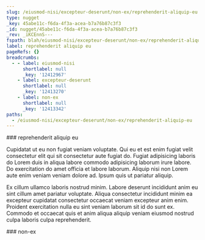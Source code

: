 ```yaml
---
slug: /eiusmod-nisi/excepteur-deserunt/non-ex/reprehenderit-aliquip-eu
type: nugget
_key: 45abe11c-f6da-4f3a-acea-b7a76b87c3f3
_id: nugget/45abe11c-f6da-4f3a-acea-b7a76b87c3f3
_rev: _iKCEnnS---
fspath: blah/eiusmod-nisi/excepteur-deserunt/non-ex/reprehenderit-aliquip-eu.md
label: reprehenderit aliquip eu
pageRefs: {}
breadcrumbs:
  - - label: eiusmod-nisi
      shortlabel: null
      _key: '12412967'
    - label: excepteur-deserunt
      shortlabel: null
      _key: '12413270'
    - label: non-ex
      shortlabel: null
      _key: '12413342'
paths:
  - /eiusmod-nisi/excepteur-deserunt/non-ex/reprehenderit-aliquip-eu
---
```


<NuggetArea>
<Nugget slug="/eiusmod-nisi/excepteur-deserunt/non-ex/reprehenderit-aliquip-eu" type="nugget" _key="45abe11c-f6da-4f3a-acea-b7a76b87c3f3" _id="nugget/45abe11c-f6da-4f3a-acea-b7a76b87c3f3" _rev="_iKCEnnS---" fspath="blah/eiusmod-nisi/excepteur-deserunt/non-ex/reprehenderit-aliquip-eu.md" label="reprehenderit aliquip eu" paths="/eiusmod-nisi/excepteur-deserunt/non-ex/reprehenderit-aliquip-eu">
<NuggetBody>
### reprehenderit aliquip eu

Cupidatat ut eu non fugiat veniam voluptate. Qui eu et est enim fugiat velit consectetur elit qui sit consectetur aute fugiat do. Fugiat adipisicing laboris do Lorem duis in aliqua labore commodo adipisicing laborum irure labore. Do exercitation do amet officia et labore laborum. Aliquip nisi non Lorem aute enim veniam veniam dolore ad. Ipsum quis ut pariatur aliquip.

Ex cillum ullamco laboris nostrud minim. Labore deserunt incididunt anim eu sint cillum amet pariatur voluptate. Aliqua consectetur incididunt minim ea excepteur cupidatat consectetur occaecat veniam excepteur anim enim. Proident exercitation nulla eu sint veniam laborum sit id do sunt ex. Commodo et occaecat quis et anim aliqua aliquip veniam eiusmod nostrud culpa laboris culpa reprehenderit.

</NuggetBody>
<Breadcrumbs>
<Crumbs>
<Crumb _key="12412967" label="eiusmod-nisi" /><Crumb _key="12413270" label="excepteur-deserunt" /><Crumb _key="12413342" label="non-ex" />
</Crumbs>
</Breadcrumbs>
</Nugget>

<NuggetsInbound>
</NuggetsInbound>
<NuggetsOutbound>
</NuggetsOutbound>
</NuggetArea>
<PassagesInbound>
<Passage direction="inbound" type="passage" _key="12413342" _id="passage/12413342" _rev="_iKCEnnO---" label="non-ex" passage="non-ex" fspath="blah/eiusmod-nisi/excepteur-deserunt/non-ex" paths="/eiusmod-nisi/excepteur-deserunt/non-ex" slug="/eiusmod-nisi/excepteur-deserunt/non-ex">
<NuggetBody>
### non-ex

</NuggetBody>
<Breadcrumbs>
<Crumbs>
<Crumb _key="12412967" label="eiusmod-nisi" /><Crumb _key="12413270" label="excepteur-deserunt" />
</Crumbs>
</Breadcrumbs>
</Passage>

</PassagesInbound>
<PassagesOutbound>
</PassagesOutbound>